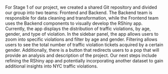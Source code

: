 For Stage 1 of our project, we created a shared Git repository and divided our group into two teams: Frontend and Backend. The Backend team is responsible for data cleaning and transformation, while the Frontend team uses the Backend components to visually develop the RShiny app. Currently, the app displays the distribution of traffic violations, by age, gender, and type of violation. In the sidebar panel, the app allows users to zoom into specific violations and filter by age and gender. Filtering allows users to see the total number of traffic violation tickets acquired by a certain gender. Additionally, there is a button that redirects users to a pop that will provide an analysis and description of the project. Our next steps include refining the RShiny app and potentially incorporating another dataset to gain additional insights into NYC traffic violations.